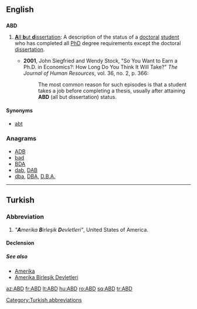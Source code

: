 ==English==

==={{initialism}}===
'''ABD'''

# {{context|academics}} [[all but dissertation|'''A'''ll '''b'''ut '''d'''issertation]]: A description of the status of a [[doctoral]] [[student]] who has completed all [[PhD]] degree requirements except the doctoral [[dissertation]].
#* '''2001''', John Siegfried and Wendy Stock, "So You Want to Earn a Ph.D. in Economics?: How Long Do You Think It Will Take?" ''The Journal of Human Resources'', vol. 36, no. 2, p. 366:
#*: The most common reason for such episodes is that a student takes a job before completing a thesis, usually after attaining '''ABD''' (all but dissertation) status.

====Synonyms====
* [[abt]]

===Anagrams===
* [[ADB#English|ADB]]
* [[bad#English|bad]]
* [[BDA#English|BDA]]
* [[dab#English|dab]], [[DAB#English|DAB]]
* [[dba#English|dba]], [[DBA#English|DBA]], [[D.B.A.#English|D.B.A.]]

----

==Turkish==

===Abbreviation===
{{infl|tr|abbreviation}}

# ''"'''A'''merika '''B'''irleşik '''D'''evletleri"'', United States of America.

====Declension====
{{crh-latin-noun|'nin|'ye|'yi|'de|'den}}

=====See also=====
* [[Amerika]]
* [[Amerika Birleşik Devletleri]]

[[Category:Turkish abbreviations]]

[[az:ABD]]
[[fr:ABD]]
[[lt:ABD]]
[[hu:ABD]]
[[ro:ABD]]
[[sq:ABD]]
[[tr:ABD]]
